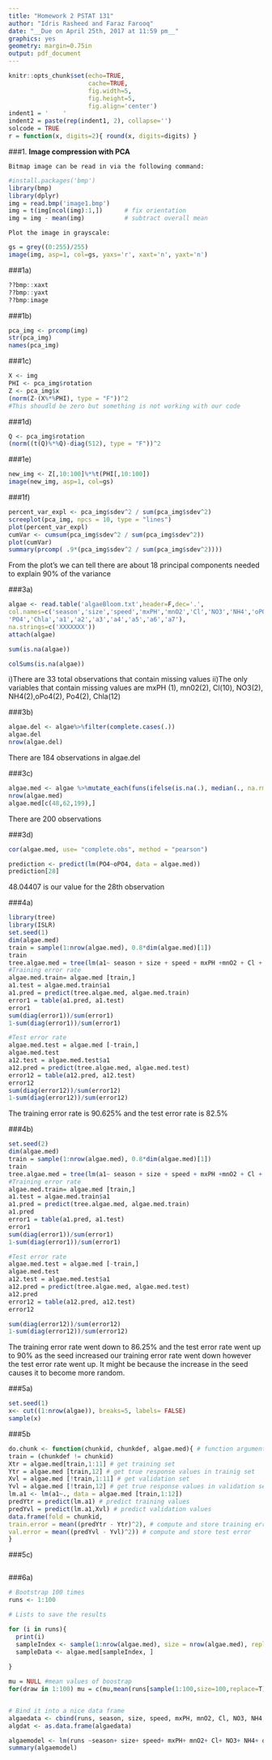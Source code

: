 ```yaml
---
title: "Homework 2 PSTAT 131"
author: "Idris Rasheed and Faraz Farooq"
date: "__Due on April 25th, 2017 at 11:59 pm__"
graphics: yes
geometry: margin=0.75in
output: pdf_document
---
```


```r
knitr::opts_chunk$set(echo=TRUE, 
                      cache=TRUE, 
                      fig.width=5, 
                      fig.height=5,
                      fig.align='center')
indent1 = '    '      
indent2 = paste(rep(indent1, 2), collapse='')
solcode = TRUE
r = function(x, digits=2){ round(x, digits=digits) }
```

###1. 
     **Image compression with PCA**

    Bitmap image can be read in via the following command:

```r
#install.packages('bmp')
library(bmp)
library(dplyr)
img = read.bmp('image1.bmp')
img = t(img[ncol(img):1,])      # fix orientation
img = img - mean(img)           # subtract overall mean
```

    Plot the image in grayscale:

```r
gs = grey((0:255)/255)
image(img, asp=1, col=gs, yaxs='r', xaxt='n', yaxt='n')
```

###1a) 
```r
??bmp::xaxt
??bmp::yaxt
??bmp:image
```

###1b)
```r
pca_img <- prcomp(img)
str(pca_img)
names(pca_img)
```

###1c)
```r
X <- img
PHI <- pca_img$rotation
Z <- pca_img$x
(norm(Z-(X%*%PHI), type = "F"))^2
#This shoudld be zero but something is not working with our code
```

###1d)
```r
Q <- pca_img$rotation
(norm((t(Q)%*%Q)-diag(512), type = "F"))^2
```

###1e)
```r
new_img <- Z[,10:100]%*%t(PHI[,10:100])
image(new_img, asp=1, col=gs)
```

###1f)
```r
percent_var_expl <- pca_img$sdev^2 / sum(pca_img$sdev^2)
screeplot(pca_img, npcs = 10, type = "lines")
plot(percent_var_expl)
cumVar <- cumsum(pca_img$sdev^2 / sum(pca_img$sdev^2))
plot(cumVar)
summary(prcomp( .9*(pca_img$sdev^2 / sum(pca_img$sdev^2))))

```
From the plot's we can tell there are about 18 principal components needed to explain 90% of the variance

###3a)
```r
algae <- read.table('algaeBloom.txt',header=F,dec='.',
col.names=c('season','size','speed','mxPH','mnO2','Cl','NO3','NH4','oPO4',
'PO4','Chla','a1','a2','a3','a4','a5','a6','a7'),
na.strings=c('XXXXXXX'))
attach(algae)

sum(is.na(algae))

colSums(is.na(algae))

```
i)There are 33 total observations that contain missing values
ii)The only variables that contain missing values are mxPH (1), mn02(2), Cl(10), NO3(2), NH4(2),oPo4(2), Po4(2), Chla(12)

###3b)
```r
algae.del <- algae%>%filter(complete.cases(.))
algae.del
nrow(algae.del)
```
There are 184 observations in algae.del

###3c)
```r
algae.med <- algae %>%mutate_each(funs(ifelse(is.na(.), median(., na.rm=TRUE), .)))
nrow(algae.med)
algae.med[c(48,62,199),]
```
There are 200 observations

###3d)
```r
cor(algae.med, use= "complete.obs", method = "pearson")

prediction <- predict(lm(PO4~oPO4, data = algae.med))
prediction[28]

```
48.04407 is our value for the 28th observation


###4a)
```r
library(tree)
library(ISLR)
set.seed(1)
dim(algae.med)
train = sample(1:nrow(algae.med), 0.8*dim(algae.med)[1])
train
tree.algae.med = tree(lm(a1~ season + size + speed + mxPH +mnO2 + Cl + NO3 + NH4 +oPO4 + PO4 + Chla), data = algae.med, subset = train)
#Training error rate
algae.med.train= algae.med [train,]
a1.test = algae.med.train$a1
a1.pred = predict(tree.algae.med, algae.med.train)
error1 = table(a1.pred, a1.test)
error1
sum(diag(error1))/sum(error1)
1-sum(diag(error1))/sum(error1)

#Test error rate
algae.med.test = algae.med [-train,]
algae.med.test
a12.test = algae.med.test$a1
a12.pred = predict(tree.algae.med, algae.med.test)
error12 = table(a12.pred, a12.test)
error12
sum(diag(error12))/sum(error12)
1-sum(diag(error12))/sum(error12)


```

The training error rate is 90.625% and the test error rate is 82.5%

###4b)
```r
set.seed(2)
dim(algae.med)
train = sample(1:nrow(algae.med), 0.8*dim(algae.med)[1])
train
tree.algae.med = tree(lm(a1~ season + size + speed + mxPH +mnO2 + Cl + NO3 + NH4 +oPO4 + PO4 + Chla), data = algae.med, subset = train)
#Training error rate
algae.med.train= algae.med [train,]
a1.test = algae.med.train$a1
a1.pred = predict(tree.algae.med, algae.med.train)
a1.pred
error1 = table(a1.pred, a1.test)
error1
sum(diag(error1))/sum(error1)
1-sum(diag(error1))/sum(error1)

#Test error rate
algae.med.test = algae.med [-train,]
algae.med.test
a12.test = algae.med.test$a1
a12.pred = predict(tree.algae.med, algae.med.test)
a12.pred
error12 = table(a12.pred, a12.test)
error12

sum(diag(error12))/sum(error12)
1-sum(diag(error12))/sum(error12)

```
The training error rate went down to 86.25% and the test error rate went up to 90% as the seed increased our training error rate went down however the test error rate went up. It might be because the increase in the seed causes it to become more random. 

###5a)
```r
set.seed(1)
x<- cut((1:nrow(algae)), breaks=5, labels= FALSE)
sample(x)
```

###5b
```r
do.chunk <- function(chunkid, chunkdef, algae.med){ # function argument
train = (chunkdef != chunkid)
Xtr = algae.med[train,1:11] # get training set
Ytr = algae.med [train,12] # get true response values in trainig set
Xvl = algae.med [!train,1:11] # get validation set
Yvl = algae.med [!train,12] # get true response values in validation set
lm.a1 <- lm(a1~., data = algae.med [train,1:12])
predYtr = predict(lm.a1) # predict training values
predYvl = predict(lm.a1,Xvl) # predict validation values
data.frame(fold = chunkid,
train.error = mean((predYtr - Ytr)^2), # compute and store training error
val.error = mean((predYvl - Yvl)^2)) # compute and store test error
}
```

###5c)

```r

```




###6a)
```r

# Bootstrap 100 times
runs <- 1:100

# Lists to save the results

for (i in runs){
  print(i)
  sampleIndex <- sample(1:nrow(algae.med), size = nrow(algae.med), replace = TRUE)
  sampleData <- algae.med[sampleIndex, ]
  
}

mu = NULL #mean values of boostrap
for(draw in 1:100) mu = c(mu,mean(runs[sample(1:100,size=100,replace=T)]))


# Bind it into a nice data frame
algaedata <- cbind(runs, season, size, speed, mxPH, mnO2, Cl, NO3, NH4, oPO4, PO4, Chla, a1, a2, a3, a4, a5, a6, a7)
algdat <- as.data.frame(algaedata)

algaemodel <- lm(runs ~season+ size+ speed+ mxPH+ mnO2+ Cl+ NO3+ NH4+ oPO4+ PO4+ Chla+ a1+ a2+ a3+ a4+ a5+ a6+ a7, data=algdat)
summary(algaemodel)
```